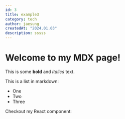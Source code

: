 ```yaml
---
id: 3
title: example3
category: tech
author: jaesung
createdAt: "2024.01.03"
description: sssss
---
```

# Welcome to my MDX page!


This is some **bold** and _italics_ text.

This is a list in markdown:

- One
- Two
- Three

Checkout my React component:
